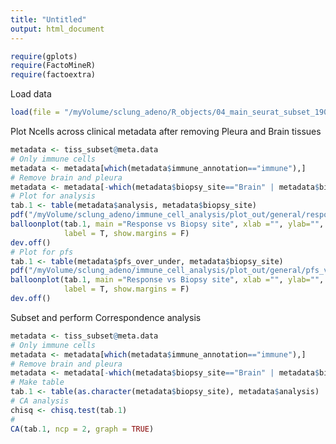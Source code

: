 ```yaml
---
title: "Untitled"
output: html_document
---
```


```r
require(gplots)
require(FactoMineR)
require(factoextra)
```
Load data 
```r
load(file = "/myVolume/sclung_adeno/R_objects/04_main_seurat_subset_190128_immune_annotated.RData")
```

Plot Ncells across clinical metadata after removing Pleura and Brain tissues 
```r
metadata <- tiss_subset@meta.data
# Only immune cells 
metadata <- metadata[which(metadata$immune_annotation=="immune"),]
# Remove brain and pleura 
metadata <- metadata[-which(metadata$biopsy_site=="Brain" | metadata$biopsy_site=="Pleura"),]
# Plot for analysis 
tab.1 <- table(metadata$analysis, metadata$biopsy_site)
pdf("/myVolume/sclung_adeno/immune_cell_analysis/plot_out/general/response_vs_biopsy_site_table.pdf",width = 7, height = 5)
balloonplot(tab.1, main ="Response vs Biopsy site", xlab ="", ylab="",
            label = T, show.margins = F)
dev.off()
# Plot for pfs
tab.1 <- table(metadata$pfs_over_under, metadata$biopsy_site)
pdf("/myVolume/sclung_adeno/immune_cell_analysis/plot_out/general/pfs_vs_biopsy_site_table.pdf",width = 7, height = 5)
balloonplot(tab.1, main ="Response vs Biopsy site", xlab ="", ylab="",
            label = T, show.margins = F)
dev.off()
```

Subset and perform Correspondence analysis 
```r
metadata <- tiss_subset@meta.data
# Only immune cells 
metadata <- metadata[which(metadata$immune_annotation=="immune"),]
# Remove brain and pleura 
metadata <- metadata[-which(metadata$biopsy_site=="Brain" | metadata$biopsy_site=="Pleura"),]
# Make table 
tab.1 <- table(as.character(metadata$biopsy_site), metadata$analysis)
# CA analysis 
chisq <- chisq.test(tab.1)
# 
CA(tab.1, ncp = 2, graph = TRUE)
```
